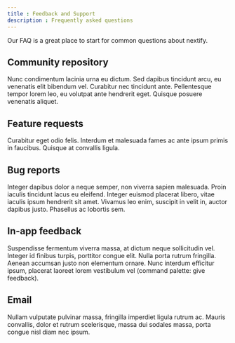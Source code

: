 ```yaml
---
title : Feedback and Support
description : Frequently asked questions
---
```


Our FAQ is a great place to start for common questions about nextify.

## Community repository

Nunc condimentum lacinia urna eu dictum. Sed dapibus tincidunt arcu, eu venenatis elit bibendum vel. Curabitur nec tincidunt ante. Pellentesque tempor lorem leo, eu volutpat ante hendrerit eget. Quisque posuere venenatis aliquet.

## Feature requests

Curabitur eget odio felis. Interdum et malesuada fames ac ante ipsum primis in faucibus. Quisque at convallis ligula.

## Bug reports

Integer dapibus dolor a neque semper, non viverra sapien malesuada. Proin iaculis tincidunt lacus eu eleifend. Integer euismod placerat libero, vitae iaculis ipsum hendrerit sit amet. Vivamus leo enim, suscipit in velit in, auctor dapibus justo. Phasellus ac lobortis sem.

## In-app feedback

Suspendisse fermentum viverra massa, at dictum neque sollicitudin vel. Integer id finibus turpis, porttitor congue elit. Nulla porta rutrum fringilla. Aenean accumsan justo non elementum ornare. Nunc interdum efficitur ipsum, placerat laoreet lorem vestibulum vel (command palette: give feedback).

## Email

Nullam vulputate pulvinar massa, fringilla imperdiet ligula rutrum ac. Mauris convallis, dolor et rutrum scelerisque, massa dui sodales massa, porta congue nisl diam nec ipsum.

